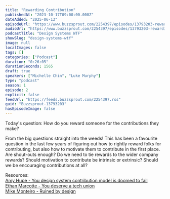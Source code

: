 ```yaml
---
title: "Rewarding Contribution"
publishedAt: "2023-10-17T09:00:00.000Z"
dateAdded: "2025-06-13"
episodeUrl: "https://www.buzzsprout.com/2254397/episodes/13793203-rewarding-contribution.mp3"
audioUrl: "https://www.buzzsprout.com/2254397/episodes/13793203-rewarding-contribution.mp3"
podcastTitle: "Design Systems WTF"
showSlug: "design-systems-wtf"
image: null
localImages: false
tags: []
categories: ["Podcast"]
duration: "0:26:05"
durationSeconds: 1565
draft: true
speakers: ["Michelle Chin", "Luke Murphy"]
type: "podcast"
season: 1
episode: 2
explicit: false
feedUrl: "https://feeds.buzzsprout.com/2254397.rss"
guid: "Buzzsprout-13793203"
hasEpisodeImage: false
---
```

Today's question: How do you reward someone for the contributions they make?  
  
From the big questions straight into the weeds! This has been a favourite question in the last few years of figuring out how to rightly reward folks for contributing, but also how to motivate them to contribute in the first place. Are shout-outs enough? Do we need to tie rewards to the wider company rewards? Should motivation to contribute be intrinsic or extrinsic? Should we be encouraging contributions at all?  
  
Resources:  
[Amy Hupe - You design system contribution model is doomed to fail](https://www.youtube.com/watch?v=2xvq7CLlEkw)  
[Ethan Marcotte - You deserve a tech union](https://abookapart.com/products/you-deserve-a-tech-union)  
[Mike Monteiro - Ruined by design](https://www.ruinedby.design/)
